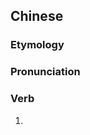 {{also|出声儿}}
==Chinese==
{{zh-forms|s=出声儿|type=21}}

===Etymology===
{{zh-compound|出聲|兒|to [[make]] a [[sound]]|''diminutive suffix''}}

===Pronunciation===
{{zh-pron
|m=chūshēngr
|cat=v
}}

===Verb===
{{zh-verb}}

# {{zh-erhua form of}}